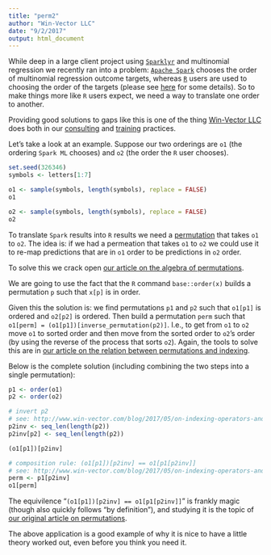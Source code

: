 ```yaml
---
title: "perm2"
author: "Win-Vector LLC"
date: "9/2/2017"
output: html_document
---
```


While deep in a large client project using [`Sparklyr`](https://spark.rstudio.com) and multinomial regression we recently ran into a problem:
[`Apache Spark`](https://spark.apache.org) chooses the order of multinomial regression outcome targets, whereas [`R`](https://www.r-project.org) users are 
used to choosing the order of the targets (please see [here](https://github.com/rstudio/sparklyr/issues/907) for some details).  So to make things more like `R` users expect, we need a way to translate one order to another.

Providing good solutions to gaps like this is one of the thing [Win-Vector LLC](http://www.win-vector.com/) does both in our [consulting](http://www.win-vector.com/site/service-offerings/consulting/) and [training](http://www.win-vector.com/site/service-offerings/training-overview/) practices.

Let's take a look at an example.  Suppose our two orderings are `o1` (the ordering `Spark ML` chooses) and `o2` (the order the `R` user chooses). 

```r
set.seed(326346)
symbols <- letters[1:7]

o1 <- sample(symbols, length(symbols), replace = FALSE)
o1

o2 <- sample(symbols, length(symbols), replace = FALSE)
o2
```

To translate `Spark` results into `R` results we need a [permutation](https://en.wikipedia.org/wiki/Permutation) that takes `o1` to `o2`.  The idea is: if we had a permeation that takes `o1` to `o2` we could use it to re-map predictions that are in `o1` order to be predictions in `o2` order.

To solve this we crack open [our article on the algebra of permutations](http://www.win-vector.com/blog/2017/05/on-indexing-operators-and-composition/).  
 
We are going to use the fact that the `R` command `base::order(x)` builds a permutation `p` such that `x[p]` is in order.  

Given this the solution is: we find permutations `p1` and `p2` such that `o1[p1]` is ordered and `o2[p2]` is ordered.  Then build a permutation `perm` such that `o1[perm] = (o1[p1])[inverse_permutation(p2)]`.  I.e., to get from `o1` to `o2` move `o1` to sorted order and then move from the sorted order to `o2`'s order (by using the reverse of the process that sorts `o2`).  Again, the tools to solve this are in [our article on the relation between permutations and indexing](http://www.win-vector.com/blog/2017/05/on-indexing-operators-and-composition/).

Below is the complete solution (including combining the two steps into a single permutation):
 
```r
p1 <- order(o1)
p2 <- order(o2)

# invert p2
# see: http://www.win-vector.com/blog/2017/05/on-indexing-operators-and-composition/
p2inv <- seq_len(length(p2))
p2inv[p2] <- seq_len(length(p2))

(o1[p1])[p2inv]

# composition rule: (o1[p1])[p2inv] == o1[p1[p2inv]]
# see: http://www.win-vector.com/blog/2017/05/on-indexing-operators-and-composition/
perm <- p1[p2inv]
o1[perm]
```

The equivilence "`(o1[p1])[p2inv] == o1[p1[p2inv]]`" is frankly magic (though also quickly follows "by definition"), and studying it is the topic of [our original article on permutations](http://www.win-vector.com/blog/2017/05/on-indexing-operators-and-composition/).  

The above application is a good example of why it is nice to have a little theory worked out, even before you think you need it.



